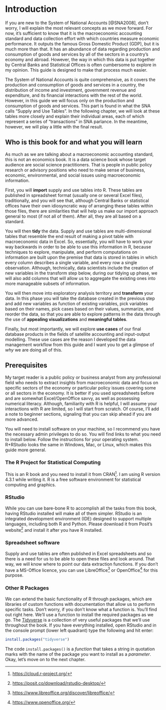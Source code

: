 # Introduction

If you are new to the System of National Accounts [@SNA2008], don't worry, I will explain the most relevant concepts as we move forward. For now, it's sufficient to know that it is the macroeconomic accounting standard and data collection effort with which countries measure economic performance. It outputs the famous Gross Domestic Product (GDP), but it is much more than that. It has an abundance of data regarding production and consumption of goods and services by all of the sectors in a country's economy and abroad. However, the way in which this data is put together by Central Banks and Statistical Offices is often cumbersome to explore in my opinion. This guide is designed to make that process much easier.

The System of National Accounts is quite comprehensive, as it covers the production and consumption of goods and services in a country, the distribution of income and investment, government revenue and expenditure, and its financial interactions with the rest of the world. However, in this guide we will focus only on the production and consumption of goods and services. This part is found in what the SNA calls "Supply and Use Tables". In the following chapter, we will look at these tables more closely and explain their individual areas, each of which represent a series of "transactions" in SNA parlance. In the meantime, however, we will play a little with the final result.

## Who is this book for and what you will learn

As much as we are talking about a macroeconomic accounting standard, this is not an economics book. It is a data science book whose target audience are social science practitioners. That is people in public policy research or advisory positions who need to make sense of business, economic, environmental, and social issues using macroeconomic information.

First, you will **import** supply and use tables into R. These tables are published in spreadsheet format (usually one or several Excel files), traditionally, and you will see that, although Central Banks or statistical offices have their own idiosyncratic way of arranging these tables within those files, there are similarities that will help us make our import approach general to most (if not all of them). After all, they are all based on a standard.

You will then **tidy** the data. Supply and use tables are multi-dimensional tables that resemble the end result of making a pivot table with macroeconomic data in Excel. So, essentially, you will have to work your way backwards in order to be able to use this information in R, because techniques to explore, manipulate, and perform computations on information are built upon the premise that data is stored in tables in which every column describes a single variable, and every row a single observation. Although, technically, data scientists include the creation of new variables in the transform step below, during our tidying up phase, we will also add columns that will allow us to aggregate the existing ones into more manageable subsets of information.

You will then move into exploratory analysis territory and **transform** your data. In this phase you will take the database created in the previous step and add new variables as function of existing variables, pick variables based on their names, pick cases based on their values, summarize, and reorder the data, so that you are able to explore patterns in the data through the use of **appealing visualizations** and **meaningful tables**.

Finally, but most importantly, we will explore **use cases** of our final database products in the fields of satellite accounting and input-output modelling. These use cases are the reason I developed the data management workflow from this guide and I want you to get a glimpse of *why* we are doing all of this.

## Prerequisites

My target reader is a public policy or business analyst from any professional field who needs to extract insights from macroeconomic data and focus on specific sectors of the economy or particular policy issues covering some or all sectors in the economy. It is better if you used spreadsheets before and are somewhat Excel/OpenOffice savvy, as well as possessing numerical literacy. Although, familiarity with R is helpful, I will assume your interactions with R are limited, so I will start from scratch. Of course, I'll add a note to beginner sections, signaling that you can skip ahead if you are more advanced.

You will need to install software on your machine, so I recommend you have the necessary admin privileges to do so. You will find links to what you need to install below. Follow the instructions for your operating system. R+RStudio looks the same in Windows, Mac, or Linux, which makes this guide more general.

### The R Project for Statistical Computing

This is an R book and you need to install it from CRAN[^1]. I am using R version 4.3.1 while writing it. R is a free software environment for statistical computing and graphics.

### RStudio

While you can use bare-bone R to accomplish all the tasks from this book, having RStudio installed will make all of them simpler. RStudio is an integrated development environment (IDE) designed to support multiple languages, including both R and Python. Please download it from Posit's website[^2] and install it after you have R installed.

### Spreadsheet software

Supply and use tables are often published in Excel spreadsheets and so there is a need for us to be able to open these files and look around. That way, we will know where to point our data extraction functions. If you don't have a MS-Office licence, you can use LibreOffice[^3] or OpenOffice[^4] for this purpose.

### Other R Packages

We can extend the basic functionality of R through packages, which are libraries of custom functions with documentation that allow us to perform specific tasks. Don't worry, if you don't know what a function is. You'll find out right here. We'll use a function to install the required packages as we go. The [Tidyverse](https://www.tidyverse.org/) is a collection of very useful packages that we'll use throughout the book. If you have everything installed, open RStudio and in the console prompt (lower left quadrant) type the following and hit enter:

```r
install.packages("tidyverse")
```

The code `install.packages()` is a _function_ that takes a string in quotation marks with the name of the package you want to install as a _parameter_. Okay, let's move on to the next chapter.


[^1]: [https://cloud.r-project.org/](https://cloud.r-project.org/)
[^2]: [https://posit.co/download/rstudio-desktop/](https://posit.co/download/rstudio-desktop/)
[^3]: [https://www.libreoffice.org/discover/libreoffice/](https://www.libreoffice.org/discover/libreoffice/)
[^4]: [https://www.openoffice.org/](https://www.openoffice.org/)
